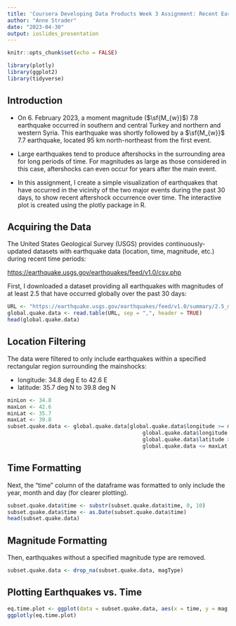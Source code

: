 ```yaml
---
title: 'Coursera Developing Data Products Week 3 Assignment: Recent Earthquake Occurrence in Turkey and Syria'
author: "Anne Strader"
date: "2023-04-30"
output: ioslides_presentation
---
```


<style>
pre {
  font-size: 14px;
}
</style>

```r
knitr::opts_chunk$set(echo = FALSE)
```

```r
library(plotly)
library(ggplot2)
library(tidyverse)
```

## Introduction 

- On 6. February 2023, a moment magnitude ($\sf{M_{w}}$) 7.8 earthquake occurred in southern and central Turkey and northern and western Syria. This earthquake was shortly followed by a $\sf{M_{w}}$ 7.7 earthquake, located 95 km north-northeast from the first event. 

- Large earthquakes tend to produce aftershocks in the surrounding area for long periods of time. For magnitudes as large as those considered in this case, aftershocks can even occur for years after the main event.

- In this assignment, I create a simple visualization of earthquakes that have occurred in the vicinity of the two major events during the past 30 days, to show recent aftershock occurrence over time. The interactive plot is created using the plotly package in R. 

## Acquiring the Data

The United States Geological Survey (USGS) provides continuously-updated datasets with earthquake data (location, time, magnitude, etc.) during recent time periods:

[https://earthquake.usgs.gov/earthquakes/feed/v1.0/csv.php](https://earthquake.usgs.gov/earthquakes/feed/v1.0/csv.php)

First, I downloaded a dataset providing all earthquakes with magnitudes of at least 2.5 that have occurred globally over the past 30 days:

```r
URL <- "https://earthquake.usgs.gov/earthquakes/feed/v1.0/summary/2.5_month.csv"
global.quake.data <- read.table(URL, sep = ",", header = TRUE)
head(global.quake.data)
```

## Location Filtering

The data were filtered to only include earthquakes within a specified rectangular region surrounding the mainshocks:

- longitude: 34.8 deg E to 42.6 E
- latitude: 35.7 deg N to 39.8 deg N

```r
minLon <- 34.8
maxLon <- 42.6
minLat <- 35.7
maxLat <- 39.8
subset.quake.data <- global.quake.data[global.quake.data$longitude >= minLon & 
                                           global.quake.data$longitude <= maxLon & 
                                           global.quake.data$latitude >= minLat & 
                                           global.quake.data <= maxLat, ]
```

## Time Formatting

Next, the "time" column of the dataframe was formatted to only include the year, month and day (for clearer plotting).

```r
subset.quake.data$time <- substr(subset.quake.data$time, 0, 10)
subset.quake.data$time <- as.Date(subset.quake.data$time)
head(subset.quake.data)
```

## Magnitude Formatting

Then, earthquakes without a specified magnitude type are removed.

```r
subset.quake.data <- drop_na(subset.quake.data, magType)
```

## Plotting Earthquakes vs. Time

```r
eq.time.plot <- ggplot(data = subset.quake.data, aes(x = time, y = mag, color = magType)) + geom_point()
ggplotly(eq.time.plot)
```

